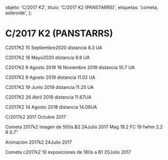 
  objeto: 'C/2017 K2',
  titulo: 'C/2017 K2 (PANSTARRS)',
  etiquetas: 'cometa, asteroide',
};

# C/2017 K2 (PANSTARRS)

<Imagen
  src="registro/c2017-k2_20200915_11_c2017-k2-panstarrs_20200915_i88.jpg"
  fecha="20200915"
/>

C2017K2 15 Septiembre2020 distancia 8.3 UA

<Imagen
  src="registro/c2017-k2_20200518_10_c2017k2_20200518_i88.jpg"
  fecha="20200518"
/>

C2017K2 18 Mayo2020 distancia 8.8 UA

<Imagen
  src="registro/c2017-k2_20190809_9_2017k2_20191116_i88.jpg"
  fecha="20190809"
/>

C2017K2 9 Agosto 2019 16 Noviembre 2019 distancia 10.7 UA

<Imagen
  src="registro/c2017-k2_20190809_8_2017k2_20190809_i88.jpg"
  fecha="20190809"
/>

C2017K2 9 Agosto 2019 distancia 11.02 UA

<Imagen
  src="registro/c2017-k2_20190619_7_c2017k2_20190619_i88.jpg"
  fecha="20190619"
/>

C2017K2 19 Junio 2019 distancia 11.25 UA

<Imagen
  src="registro/c2017-k2_20190426_6_copia-de-2017k2_20190427_i88.png"
  fecha="20190426"
/>

C2017K2 26 Abril 2019 distancia 11.67UA

<Imagen
  src="registro/c2017-k2_20180814_5_2017k2_20180814_i88.jpg"
  fecha="20180814"
/>

C2017K2 14 Agosto 2018 distancia 14.09UA

<Imagen
  src="registro/c2017-k2_20171017_4_2017k2_201710_113.jpg"
  fecha="20171017"
/>

C/2017k2 2017 Octubre 2017

<Imagen
  src="registro/c2017-k2_20170724_3_20171.jpg"
  fecha="20170724"
/>

Cometa 2017k2 imagen de 500s B2 24Julio 2017 Mag 19.2 FC 19 fwhm 2.2 R 0.7″

<Imagen
  src="registro/c2017-k2_20170724_2_111111111111.gif"
  fecha="20170724"
/>

Animacion 2017k2 24Julio 2017

<Imagen
  src="registro/c2017-k2_20170720_1_2017k2_20170720_i88-e1500715311717.jpg"
  fecha="20170720"
/>

Cometa c2017k2 10 exposiciones de 180s a B1 20Julio 2017
